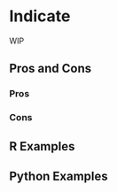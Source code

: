 # Indicate {#sec-outliers-indicate}

WIP

## Pros and Cons

### Pros

### Cons

## R Examples

## Python Examples

